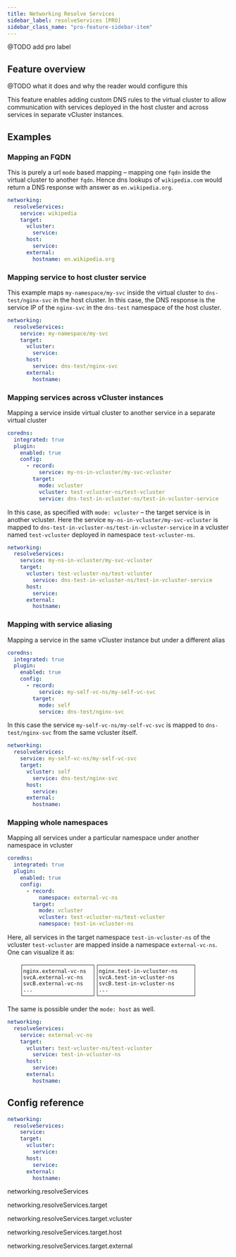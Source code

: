 ```yaml
---
title: Networking Resolve Services 
sidebar_label: resolveServices [PRO]
sidebar_class_name: "pro-feature-sidebar-item"
---
```




@TODO add pro label

[comment]: # (https://www.vcluster.com/pro/docs/features/cross_vcluster_coredns_plugin)

## Feature overview

@TODO what it does and why the reader would configure this

This feature enables adding custom DNS rules to the virtual cluster to allow communication with services deployed in the host cluster and across services in separate vCluster instances.


## Examples

### Mapping an FQDN

This is purely a url `mode` based mapping – mapping one `fqdn` inside the virtual cluster to another `fqdn`.
Hence dns lookups of `wikipedia.com` would return a DNS response with answer as `en.wikipedia.org`.

```yaml
networking:
  resolveServices:
    service: wikipedia
    target:
      vcluster:
        service: 
      host:
        service: 
      external:
        hostname: en.wikipedia.org
```

### Mapping service to host cluster service

This example maps `my-namespace/my-svc` inside the virtual cluster to `dns-test/nginx-svc` in the host cluster.  In this case, the DNS response is the service IP of the `nginx-svc` in the `dns-test` namespace of the host cluster.

```yaml
networking:
  resolveServices:
    service: my-namespace/my-svc
    target:
      vcluster:
        service: 
      host:
        service: dns-test/nginx-svc
      external:
        hostname: 
```

### Mapping services across vCluster instances

Mapping a service inside virtual cluster to another service in a separate virtual cluster
```yaml
coredns:
  integrated: true
  plugin:
    enabled: true
    config:
      - record:
          service: my-ns-in-vcluster/my-svc-vcluster
        target:
          mode: vcluster
          vcluster: test-vcluster-ns/test-vcluster
          service: dns-test-in-vcluster-ns/test-in-vcluster-service
```

In this case, as specified with `mode: vcluster` – the target service is in another vcluster.
Here the service `my-ns-in-vcluster/my-svc-vcluster` is mapped to  `dns-test-in-vcluster-ns/test-in-vcluster-service` in
a vcluster named `test-vcluster` deployed in namespace `test-vcluster-ns`.


```yaml
networking:
  resolveServices:
    service: my-ns-in-vcluster/my-svc-vcluster
    target:
      vcluster: test-vcluster-ns/test-vcluster
        service: dns-test-in-vcluster-ns/test-in-vcluster-service
      host:
        service: 
      external:
        hostname: 
```

### Mapping with service aliasing

Mapping a service in the same vCluster instance but under a different alias
```yaml
coredns:
  integrated: true
  plugin:
    enabled: true
    config:
      - record:
          service: my-self-vc-ns/my-self-vc-svc
        target:
          mode: self
          service: dns-test/nginx-svc
```
In this case the service `my-self-vc-ns/my-self-vc-svc` is mapped to `dns-test/nginx-svc` from the same vcluster itself.


```yaml
networking:
  resolveServices:
    service: my-self-vc-ns/my-self-vc-svc
    target:
      vcluster: self
        service: dns-test/nginx-svc
      host:
        service: 
      external:
        hostname: 
```

### Mapping whole namespaces

Mapping all services under a particular namespace under another namespace in vcluster
```yaml
coredns:
  integrated: true
  plugin:
    enabled: true
    config:
      - record:
          namespace: external-vc-ns
        target:
          mode: vcluster
          vcluster: test-vcluster-ns/test-vcluster
          namespace: test-in-vcluster-ns
```

Here, all services in the target namespace `test-in-vcluster-ns` of the vcluster `test-vcluster` are mapped inside a namespace
`external-vc-ns`.
One can visualize it as:
```
    ┌──────────────────────┐┌──────────────────────────────┐
    │nginx.external-vc-ns  ││nginx.test-in-vcluster-ns     │
    │svcA.external-vc-ns   ││svcA.test-in-vcluster-ns      │
    │svcB.external-vc-ns   ││svcB.test-in-vcluster-ns      │
    │...                   ││...                           │
    └──────────────────────┘└──────────────────────────────┘

```

The same is possible under the `mode: host` as well.


```yaml
networking:
  resolveServices:
    service: external-vc-ns
    target:
      vcluster: test-vcluster-ns/test-vcluster
        service: test-in-vcluster-ns
      host:
        service: 
      external:
        hostname: 
```

## Config reference


```yaml
networking:
  resolveServices:
    service:
    target:
      vcluster:
        service: 
      host:
        service: 
      external:
        hostname: 
```

networking.resolveServices
<ResolveServices/>


networking.resolveServices.target
<ResolveServiceTarget/>

networking.resolveServices.target.vcluster
<ResolveServiceService/>

networking.resolveServices.target.host
<ResolveServiceService/>

networking.resolveServices.target.external
<ResolveServiceHostname/>

